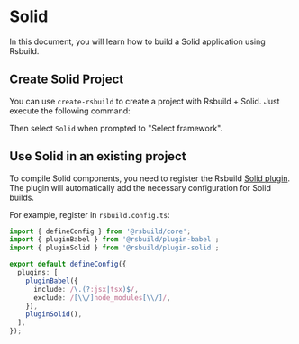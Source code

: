 # Solid

In this document, you will learn how to build a Solid application using Rsbuild.

## Create Solid Project

You can use `create-rsbuild` to create a project with Rsbuild + Solid. Just execute the following command:


<PackageManagerTabs command="create rsbuild@latest" />

Then select `Solid` when prompted to "Select framework".

## Use Solid in an existing project

To compile Solid components, you need to register the Rsbuild [Solid plugin](/plugins/list/plugin-solid). The plugin will automatically add the necessary configuration for Solid builds.

For example, register in `rsbuild.config.ts`:

```ts title="rsbuild.config.ts"
import { defineConfig } from '@rsbuild/core';
import { pluginBabel } from '@rsbuild/plugin-babel';
import { pluginSolid } from '@rsbuild/plugin-solid';

export default defineConfig({
  plugins: [
    pluginBabel({
      include: /\.(?:jsx|tsx)$/,
      exclude: /[\\/]node_modules[\\/]/,
    }),
    pluginSolid(),
  ],
});
```


<DeployApp />
